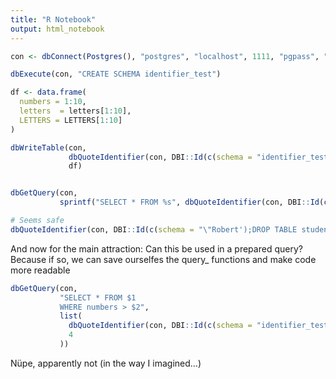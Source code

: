 ```yaml
---
title: "R Notebook"
output: html_notebook
---
```


```r
con <- dbConnect(Postgres(), "postgres", "localhost", 1111, "pgpass", "postgres")

dbExecute(con, "CREATE SCHEMA identifier_test")

df <- data.frame(
  numbers = 1:10,
  letters  = letters[1:10],
  LETTERS = LETTERS[1:10]
)

dbWriteTable(con,
             dbQuoteIdentifier(con, DBI::Id(c(schema = "identifier_test", table = "a_table"))),
             df)


dbGetQuery(con,
           sprintf("SELECT * FROM %s", dbQuoteIdentifier(con, DBI::Id(c(schema = "identifier_test", table = "a_table")))))

# Seems safe
dbQuoteIdentifier(con, DBI::Id(c(schema = "\"Robert');DROP TABLE students;---", table = "a_table")))
```

And now for the main attraction: Can this be used in a prepared query?
Because if so, we can save ourselfes the query_ functions and make code more readable
```r
dbGetQuery(con, 
           "SELECT * FROM $1
           WHERE numbers > $2",
           list(
             dbQuoteIdentifier(con, DBI::Id(c(schema = "identifier_test", table = "a_table"))),
             4
           ))
```

Nüpe, apparently not (in the way I imagined...)